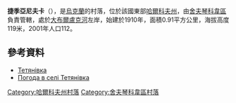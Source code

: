 {{coord|49|43|33|N|37|7|0|E|scale:100000_region:UA|display=title}}

'''捷季亞尼夫卡'''（{{lang-uk|Тетянівка}}），是[[烏克蘭|烏克蘭]]的村落，位於該國東部[[哈爾科夫州|哈爾科夫州]]，由[[舍夫琴科韋區|舍夫琴科韋區]]負責管轄，處於[[大布爾盧克河|大布爾盧克河]]左岸，始建於1910年，面積0.91平方公里，海拔高度119米，2001年人口112。

==參考資料==
* [http://w1.c1.rada.gov.ua/pls/z7502/A005?rdat1=09.01.2009&rf7571=34230 Тетянівка]{{dead link|date=2018年3月 |bot=InternetArchiveBot |fix-attempted=yes }}
* [http://weather.in.ua/ua/har'kovskaja/26086 Погода в селі Тетянівка] {{Wayback|url=http://weather.in.ua/ua/har%27kovskaja/26086 |date=20160323035620 }}

{{DEFAULTSORT:Тетянівка}}
[[Category:哈爾科夫州村落|Category:哈爾科夫州村落]]
[[Category:舍夫琴科韋區村落|Category:舍夫琴科韋區村落]]


{{Kharkiv-geo-stub}}